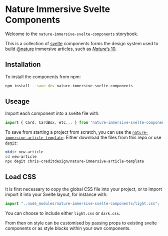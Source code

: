 
<Meta title="Intro/Welcome" />

# Nature Immersive Svelte Components

Welcome to the `nature-immersive-svelte-components` storybook.

This is a collection of [svelte](https://svelte.dev/) components forms the design system used to build [@nature](https://twitter.com/nature) immersive articles, such as [_Nature_’s 10](https://www.nature.com/immersive/d41586-020-03435-6/index.html).

## Installation

To install the components from npm:

```bash
npm install --save-dev nature-immersive-svelte-components
```

## Useage

Import each component into a svelte file with:

```js
import { Card, CardBox, etc... } from "nature-immersive-svelte-components";
```

To save from starting a project from scratch, you can use the [`nature-immersive-article-template`](https://github.com/chris-creditdesign/nature-immersive-article-template). Either download the files from this repo or use [`degit`](https://github.com/Rich-Harris/degit):

```bash
mkdir new-article
cd new-article
npx degit chris-creditdesign/nature-immersive-article-template
```

## Load CSS

It is first necessary to copy the global CSS file into your project, or to import import it into your Svelte layout, for instance with:

```js
import "..node_modules/nature-immersive-svelte-components/light.css";
```

You can choose to include either `light.css` or `dark.css`.

From then on style can be customised by passing props to existing svelte components or as style blocks within your own components.
